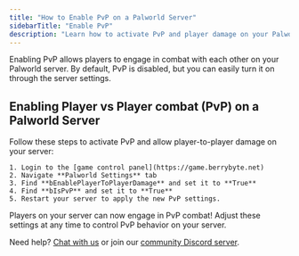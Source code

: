```yaml
---
title: "How to Enable PvP on a Palworld Server"
sidebarTitle: "Enable PvP"
description: "Learn how to activate PvP and player damage on your Palworld server."
---
```


Enabling PvP allows players to engage in combat with each other on your Palworld server. By default, PvP is disabled, but you can easily turn it on through the server settings.

## Enabling Player vs Player combat (PvP) on a Palworld Server

Follow these steps to activate PvP and allow player-to-player damage on your server:

	1. Login to the [game control panel](https://game.berrybyte.net)
	2. Navigate **Palworld Settings** tab
	3. Find **bEnablePlayerToPlayerDamage** and set it to **True**
    4. Find **bIsPvP** and set it to **True**
	5. Restart your server to apply the new PvP settings.

Players on your server can now engage in PvP combat! Adjust these settings at any time to control PvP behavior on your server.

Need help? [Chat with us](https://berrybyte.net/contact) or join our [community Discord server](https://discord.com/invite/Pv8DMpXtma).